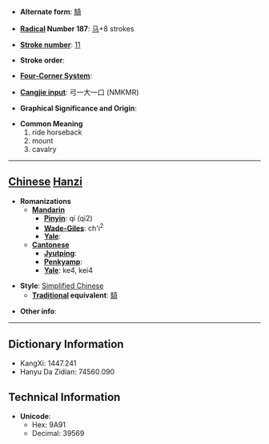* '''Alternate form''': [[騎]]

* '''[[Wiktionary:Chinese radical index| Radical]] Number 187''': [[Wiktionary:Chinese radical index 马|马]]+8 strokes

* '''[[Wiktionary:Chinese total strokes index|Stroke number]]''': [[Wiktionary:Chinese total strokes index 11|11]]

* '''Stroke order''': 

* '''[[Wiktionary:Chinese four corner index|Four-Corner System]]''': 

* '''[[Wiktionary:Chinese Cangjie index|Cangjie input]]''': 弓一大一口 (NMKMR)

* '''Graphical Significance and Origin''': 

* '''Common Meaning'''
*#ride horseback
*# mount
*# cavalry


----

== [[Chinese]] [[Hanzi]] ==

* '''Romanizations'''
** '''[[Mandarin]]'''
*** '''[[Pinyin]]''': qí (qi2)
*** '''[[Wade-Giles]]''': ch'i<sup>2</sup>
*** '''[[Yale]]''': 
** '''[[Cantonese]]'''
*** '''[[Jyutping]]''':
*** '''[[Penkyamp]]''': 
*** '''[[Yale]]''': ke4, kei4

* '''Style''': [[Simplified Chinese]] 
** '''[[Traditional Chinese|Traditional]] equivalent''': [[騎]]

* '''Other info''': 

----

== Dictionary Information ==

* KangXi: 1447.241
* Hanyu Da Zidian: 74560.090

== Technical Information ==

* '''Unicode''':
** Hex: 9A91
** Decimal: 39569